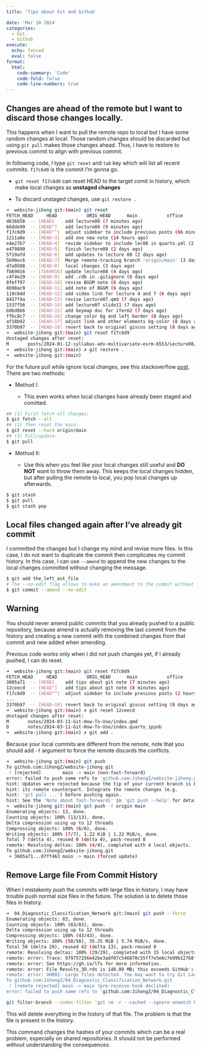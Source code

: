 ```yaml
---
title: 'Tips about Git and Github'

date: 'Mar 10 2024'
categories:
  - Git
  - Github
execute: 
  echo: fenced
  eval: false
format: 
  html: 
    code-summary: 'Code'
    code-fold: false
    code-line-numbers: true
---
```


## Changes are ahead of the remote but I want to discard those changes locally.

This happens when I want to pull the remote repo to local but I have some random changes at local. Those random changes should be discarded but using `git pull` makes those changes ahead. Thus, I have to restore to previous commit to align with previous commit.

In following code, I type `git reset` and `tab` key which will list all recent commits. `f17c6d9` is the commit I'm gonna go.

-   `git reset f17c6d9` can reset HEAD to the target comit in history, which make local changes as **unstaged changes**

-   To discard unstaged changes, use `git restore .`

``` bash
➜  website-jihong git:(main) git reset            
FETCH_HEAD     HEAD           ORIG_HEAD      main           office         origin/main    origin/office
d636b58  -- [HEAD]    add lecture08 (7 minutes ago)
66dde99  -- [HEAD^]   add lecture08 (9 minutes ago)
f17c6d9  -- [HEAD^^]  adjust sidebar to include previous posts (66 minutes ago)
1211a8e  -- [HEAD~3]  add one new note (14 hours ago)
e4e27b7  -- [HEAD~4]  revide sidebar to include lec08 in quarto.yml (2 days ago)
e479890  -- [HEAD~5]  finish lecture08 (2 days ago)
5f19afd  -- [HEAD~6]  add updates to lecture 08 (2 days ago)
5b90ec6  -- [HEAD~7]  Merge remote-tracking branch 'origin/main' (3 days ago)
d7a9508  -- [HEAD~8]  local changes (3 days ago)
fb69016  -- [fb69016] update lecture08 (4 days ago)
c4f4e29  -- [HEAD~9]  add .rdb in .gitignore (6 days ago)
8feff97  -- [HEAD~10] revise BGGM note (6 days ago)
8b98ac9  -- [HEAD~11] add note of BGGM (6 days ago)
119c64d  -- [HEAD~12] add video link for lecture 4 and 7 (6 days ago)
8417f4a  -- [HEAD~13] revise Lecture07.qmd (7 days ago)
1537f56  -- [HEAD~14] add lecture07 slide11 (7 days ago)
b0bd066  -- [HEAD~15] add keymap doc for iTerm2 (7 days ago)
ff6c8c7  -- [HEAD~16] change color bg and left border (8 days ago)
af18b92  -- [HEAD~17] adjust link and other elements bg-color (8 days ago)
3370b97  -- [HEAD~18] revert back to original giscus setting (8 days ago)
➜  website-jihong git:(main) git reset f17c6d9
Unstaged changes after reset:
M       posts/2024-01-12-syllabus-adv-multivariate-esrm-6553/Lecture08/Lecture08.qmd
➜  website-jihong git:(main) ✗ git restore .    
➜  website-jihong git:(main) 
```

For the future pull while ignore local changes, see this stackoverflow [post](https://stackoverflow.com/questions/4157189/how-to-git-pull-while-ignoring-local-changes). There are two methods:

-   Method I:

    -   This even works when local changes have already been staged and comitted.

``` bash
## (1) First fetch all changes:
$ git fetch --all
## (2) Then reset the main:
$ git reset --hard origin/main
## (3) Pull/update:
$ git pull
```

-   Method II:

    -   Use this when you feel like your local changes still useful and **DO NOT** want to throw them away. This keeps the local changes hidden, but after pulling the remote to local, you pop local changes up afterwards.

``` bash
$ git stash
$ git pull
$ git stash pop
```

## Local files changed again after I've already git commit

I committed the changes but I change my mind and revise more files. In this case, I do not want to duplicate the commit then complicates my commit history. In this case, I can use `--amend` to append the new changes to the local changes committed without changing the message.

``` bash
$ git add the_left_out_file
# The --no-edit flag allows to make an amendment to the commit without changing the commit message.
$ git commit --amend --no-edit
```

::: callout-warning
## Warning

You should never amend public commits that you already pushed to a public repository, because amend is actually removing the last commit from the history and creating a new commit with the combined changes from that commit and new added when amending.
:::

Previous code works only when I did not push changes yet, if I already pushed, I can do reset.

``` bash
➜  website-jihong git:(main) git reset f17c6d9
FETCH_HEAD     HEAD           ORIG_HEAD      main           office         origin/main    origin/office
3605a71  -- [HEAD]    add tips about git note (7 minutes ago)
12ceecd  -- [HEAD^]   add tips about git note (8 minutes ago)
f17c6d9  -- [HEAD^^]  adjust sidebar to include previous posts (2 hours ago)
...
3370b97  -- [HEAD~18] revert back to original giscus setting (8 days ago)
➜  website-jihong git:(main) ✗ git reset 12ceecd       
Unstaged changes after reset:
M       notes/2024-03-11-Git-How-To-Use/index.qmd
D       notes/2024-03-11-Git-How-To-Use/index.quarto_ipynb
➜  website-jihong git:(main) ✗ git add .
```

Because your local commits are different from the remote, note that you should add `-f` argument to force the remote discards the conflicts.

``` bash
➜  website-jihong git:(main) git push                                          
To github.com:JihongZ/website-jihong.git
 ! [rejected]        main -> main (non-fast-forward)
error: failed to push some refs to 'github.com:JihongZ/website-jihong.git'
hint: Updates were rejected because the tip of your current branch is behind
hint: its remote counterpart. Integrate the remote changes (e.g.
hint: 'git pull ...') before pushing again.
hint: See the 'Note about fast-forwards' in 'git push --help' for details.
➜  website-jihong git:(main) git push -f origin main                                             
Enumerating objects: 13, done.
Counting objects: 100% (13/13), done.
Delta compression using up to 12 threads
Compressing objects: 100% (6/6), done.
Writing objects: 100% (7/7), 1.22 KiB | 1.22 MiB/s, done.
Total 7 (delta 4), reused 0 (delta 0), pack-reused 0
remote: Resolving deltas: 100% (4/4), completed with 4 local objects.
To github.com:JihongZ/website-jihong.git
 + 3605a71...07ff463 main -> main (forced update)
```

## Remove Large file From Commit History

When I mistakenly push the commits with large files in history, I may have trouble push normal size files in the future. The solution is to delete those files in history.

``` bash
➜  04_Diagnostic_Classification_Network git:(main) git push --force
Enumerating objects: 83, done.
Counting objects: 100% (83/83), done.
Delta compression using up to 12 threads
Compressing objects: 100% (43/43), done.
Writing objects: 100% (58/58), 35.25 MiB | 5.74 MiB/s, done.
Total 58 (delta 29), reused 42 (delta 13), pack-reused 0
remote: Resolving deltas: 100% (29/29), completed with 15 local objects.
remote: error: Trace: 979757256e42be3adf07c546870c55ff7e5e6c7e99b12768f6bfdd169b9319dd
remote: error: See https://gh.io/lfs for more information.
remote: error: File Results_3D.rds is 148.09 MB; this exceeds GitHub's file size limit of 100.00 MB
remote: error: GH001: Large files detected. You may want to try Git Large File Storage - https://git-lfs.github.com.
To github.com:JihongZ/04_Diagnostic_Classification_Network.git
 ! [remote rejected] main -> main (pre-receive hook declined)
error: failed to push some refs to 'github.com:JihongZ/04_Diagnostic_Classification_Network.git'
```

``` bash
git filter-branch --index-filter 'git rm -r --cached --ignore-unmatch Results_3D.rds' HEAD
```

This will delete everything in the history of that file. The problem is that the file is present in the history.

This command changes the hashes of your commits which can be a real problem, especially on shared repositories. It should not be performed without understanding the consequences.

